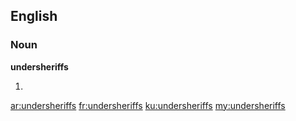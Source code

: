 ==English==

===Noun===
'''undersheriffs'''

# {{plural of|[[undersheriff]]}}

[[ar:undersheriffs]]
[[fr:undersheriffs]]
[[ku:undersheriffs]]
[[my:undersheriffs]]